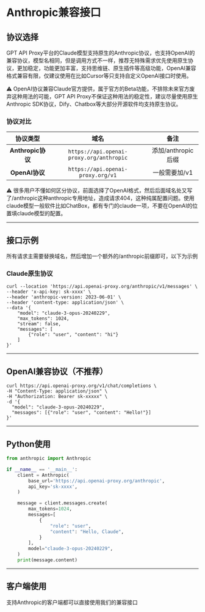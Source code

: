 # Anthropic兼容接口

## 协议选择

GPT API Proxy平台的Claude模型支持原生的Anthropic协议，也支持OpenAI的兼容协议，模型名相同，但是调用方式不一样，推荐无特殊需求优先使用原生协议，更加稳定，功能更加丰富，支持思维链、原生插件等高级功能，OpenAI兼容格式兼容有限，仅建议使用在比如Cursor等只支持自定义OpenAI接口时使用。

<div className="tip">
  <p>⚠️ OpenAI协议兼容Claude官方提供，属于官方的Beta功能，不排除未来官方废弃这种用法的可能，GPT API Proxy不保证这种用法的稳定性，建议尽量使用原生Anthropic SDK协议，Dify、Chatbox等大部分开源软件均支持原生协议。</p>
</div>

### 协议对比

| 协议类型 | 域名 | 备注 |
|:--------:|:----:|:----:|
| **Anthropic协议** | `https://api.openai-proxy.org/anthropic` | 添加/anthropic后缀 |
| **OpenAI协议** | `https://api.openai-proxy.org/v1` | 一般需要加/v1 |

<div className="warning">
  <p>⚠️ 很多用户不懂如何区分协议，前面选择了OpenAI格式，然后后面域名处又写了/anthropic这种anthropic专用地址，造成请求404，这种纯属配置问题。使用claude模型一般软件比如ChatBox，都有专门的claude一项，不要在OpenAI的位置填claude模型的配置。</p>
</div>

---

## 接口示例

所有请求主需要替换域名，然后增加一个额外的/anthropic前缀即可，以下为示例

### Claude原生协议

```shell
curl --location 'https://api.openai-proxy.org/anthropic/v1/messages' \
--header 'x-api-key: sk-xxxx' \
--header 'anthropic-version: 2023-06-01' \
--header 'content-type: application/json' \
--data '{
    "model": "claude-3-opus-20240229",
    "max_tokens": 1024,
    "stream": false,
    "messages": [
        {"role": "user", "content": "hi"}
    ]
}'
```

---

## OpenAI兼容协议（不推荐）

```shell
curl https://api.openai-proxy.org/v1/chat/completions \
-H "Content-Type: application/json" \
-H "Authorization: Bearer sk-xxxxx" \
-d '{
  "model": "claude-3-opus-20240229",
  "messages": [{"role": "user", "content": "Hello!"}]
}'
```

---

## Python使用

```python
from anthropic import Anthropic

if __name__ == '__main__':
    client = Anthropic(
        base_url='https://api.openai-proxy.org/anthropic',
        api_key='sk-xxxx',
    )

    message = client.messages.create(
        max_tokens=1024,
        messages=[
            {
                "role": "user",
                "content": "Hello, Claude",
            }
        ],
        model="claude-3-opus-20240229",
    )
    print(message.content)
```

---

## 客户端使用

支持Anthropic的客户端都可以直接使用我们的兼容接口